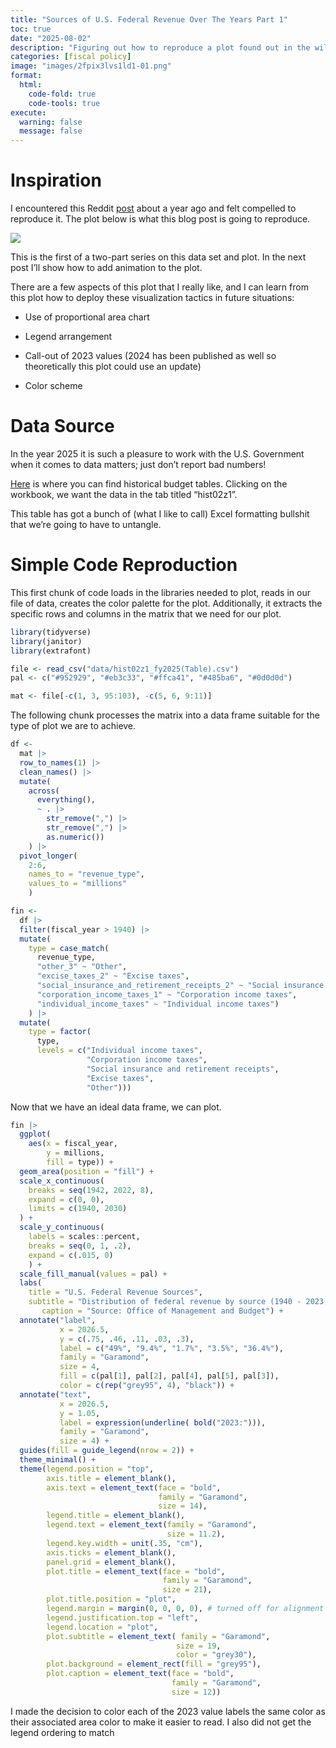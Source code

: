 ```yaml
---
title: "Sources of U.S. Federal Revenue Over The Years Part 1"
toc: true
date: "2025-08-02"
description: "Figuring out how to reproduce a plot found out in the wild"
categories: [fiscal policy]
image: "images/2fpix3lvs1ld1-01.png"
format: 
  html:
    code-fold: true
    code-tools: true
execute:
  warning: false
  message: false
---
```


# Inspiration

I encountered this Reddit [post](https://www.reddit.com/r/dataisbeautiful/comments/1f1utg1/us_federal_revenue_sources_19402023_oc/) about a year ago and felt compelled to reproduce it. The plot below is what this blog post is going to reproduce.

![](images/2fpix3lvs1ld1-01.png)

This is the first of a two-part series on this data set and plot. In the next post I'll show how to add animation to the plot.

There are a few aspects of this plot that I really like, and I can learn from this plot how to deploy these visualization tactics in future situations:

-   Use of proportional area chart

<!-- -->

-   Legend arrangement

-   Call-out of 2023 values (2024 has been published as well so theoretically this plot could use an update)

-   Color scheme

# Data Source

In the year 2025 it is such a pleasure to work with the U.S. Government when it comes to data matters; just don't report bad numbers!

[Here](https://www.whitehouse.gov/omb/information-resources/budget/historical-tables/) is where you can find historical budget tables. Clicking on the workbook, we want the data in the tab titled "hist02z1".

This table has got a bunch of (what I like to call) Excel formatting bullshit that we're going to have to untangle.

# Simple Code Reproduction

This first chunk of code loads in the libraries needed to plot, reads in our file of data, creates the color palette for the plot. Additionally, it extracts the specific rows and columns in the matrix that we need for our plot.

```r
library(tidyverse)
library(janitor)
library(extrafont)

file <- read_csv("data/hist02z1_fy2025(Table).csv")
pal <- c("#952929", "#eb3c33", "#ffca41", "#485ba6", "#0d0d0d")

mat <- file[-c(1, 3, 95:103), -c(5, 6, 9:11)]

```

The following chunk processes the matrix into a data frame suitable for the type of plot we are to achieve.

```r

df <- 
  mat |> 
  row_to_names(1) |> 
  clean_names() |> 
  mutate(
    across(
      everything(),
      ~ . |> 
        str_remove(",") |> 
        str_remove(",") |> 
        as.numeric())
    ) |> 
  pivot_longer(
    2:6, 
    names_to = "revenue_type", 
    values_to = "millions"
    )

fin <- 
  df |> 
  filter(fiscal_year > 1940) |> 
  mutate(
    type = case_match(
      revenue_type, 
      "other_3" ~ "Other",
      "excise_taxes_2" ~ "Excise taxes",
      "social_insurance_and_retirement_receipts_2" ~ "Social insurance and retirement receipts",
      "corporation_income_taxes_1" ~ "Corporation income taxes", 
      "individual_income_taxes" ~ "Individual income taxes")
    ) |> 
  mutate(
    type = factor(
      type, 
      levels = c("Individual income taxes",
                 "Corporation income taxes",
                 "Social insurance and retirement receipts",
                 "Excise taxes",
                 "Other")))
```

Now that we have an ideal data frame, we can plot.

```r
fin |> 
  ggplot(
    aes(x = fiscal_year, 
        y = millions, 
        fill = type)) +
  geom_area(position = "fill") +
  scale_x_continuous(
    breaks = seq(1942, 2022, 8),
    expand = c(0, 0),
    limits = c(1940, 2030)
  ) +
  scale_y_continuous(
    labels = scales::percent,
    breaks = seq(0, 1, .2),
    expand = c(.015, 0)
    ) +
  scale_fill_manual(values = pal) +
  labs(
    title = "U.S. Federal Revenue Sources",
    subtitle = "Distribution of federal revenue by source (1940 - 2023, by fiscal year)",
       caption = "Source: Office of Management and Budget") +
  annotate("label",
           x = 2026.5,
           y = c(.75, .46, .11, .03, .3),
           label = c("49%", "9.4%", "1.7%", "3.5%", "36.4%"),
           family = "Garamond",
           size = 4,
           fill = c(pal[1], pal[2], pal[4], pal[5], pal[3]),
           color = c(rep("grey95", 4), "black")) +
  annotate("text",
           x = 2026.5,
           y = 1.05,
           label = expression(underline( bold("2023:"))),
           family = "Garamond",
           size = 4) +
  guides(fill = guide_legend(nrow = 2)) +
  theme_minimal() +
  theme(legend.position = "top",
        axis.title = element_blank(),
        axis.text = element_text(face = "bold",
                                 family = "Garamond",
                                 size = 14),
        legend.title = element_blank(),
        legend.text = element_text(family = "Garamond",
                                   size = 11.2),
        legend.key.width = unit(.35, "cm"),
        axis.ticks = element_blank(),
        panel.grid = element_blank(),
        plot.title = element_text(face = "bold",
                                  family = "Garamond",
                                  size = 21),
        plot.title.position = "plot",
        legend.margin = margin(0, 0, 0, 0), # turned off for alignment
        legend.justification.top = "left",
        legend.location = "plot",
        plot.subtitle = element_text( family = "Garamond",
                                     size = 19,
                                     color = "grey30"),
        plot.background = element_rect(fill = "grey95"),
        plot.caption = element_text(face = "bold",
                                    family = "Garamond",
                                    size = 12)) 
```

I made the decision to color each of the 2023 value labels the same color as their associated area color to make it easier to read. I also did not get the legend ordering to match
